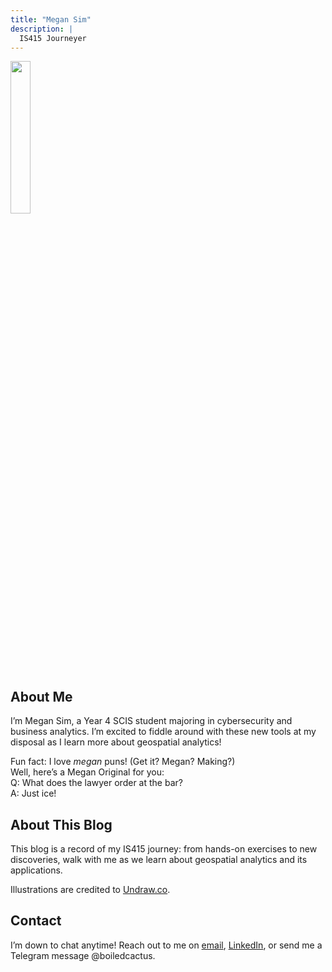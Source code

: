```yaml
---
title: "Megan Sim"
description: |
  IS415 Journeyer
---
```


![](icon_circle.png){width=25%} 

## About Me
I'm Megan Sim, a Year 4 SCIS student majoring in cybersecurity and business analytics. I'm excited to fiddle around with these new tools at my disposal as I learn more about geospatial analytics!

Fun fact: I love _megan_ puns! (Get it? Megan? Making?)  
Well, here's a Megan Original for you:  
Q: What does the lawyer order at the bar?  
A: Just ice!  

## About This Blog
This blog is a record of my IS415 journey: from hands-on exercises to new discoveries, walk with me as we learn about geospatial analytics and its applications.

Illustrations are credited to [Undraw.co](https://undraw.co/illustrations).

## Contact
I'm down to chat anytime! Reach out to me on [email](mailto:megansim.2018@scis.smu.edu.sg){target="_blank"}, [LinkedIn](https://www.linkedin.com/in/megan-sim-tze-yen/){target="_blank"}, or send me a Telegram message @boiledcactus.